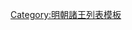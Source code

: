 {{ming|title=明朝慶雲國諸王|ed=慶雲國|head=[[嘉靖]]四年（[[1525年]]）封。|
{{ming/title}}
{{ming/list|慶雲康僖王|[[朱厚燦]]|朱祐枱、庶四子|[[1525年]]—[[1536年]]|嘉靖四年封。十五年薨。}}
{{ming/list|慶雲莊靖王|[[朱載壂]]|朱厚燦、嫡一子|[[1547年]]—[[1558年]]|嘉靖二十六年襲封。三十七年薨，國除。}}
}}<noinclude>
[[Category:明朝諸王列表模板]]
</noinclude>